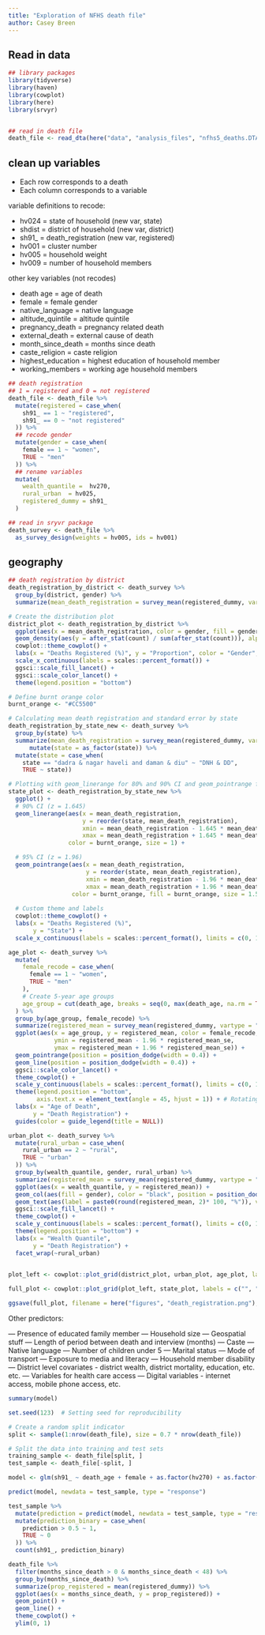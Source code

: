 ```yaml
---
title: "Exploration of NFHS death file"
author: Casey Breen
---
```



## Read in data 


```r
## library packages 
library(tidyverse)
library(haven)
library(cowplot)
library(here)
library(srvyr)


## read in death file 
death_file <- read_dta(here("data", "analysis_files", "nfhs5_deaths.DTA"))
```


## clean up variables 

- Each row corresponds to a death 
- Each column corresponds to a variable


variable definitions to recode: 

- hv024 = state of household (new var, state)
- shdist = district of household (new var, district)
- sh91_ = death_registration (new var, registered)
- hv001 = cluster number 
- hv005 = household weight 
- hv009 = number of household members

other key variables (not recodes)

- death age = age of death 
- female = female gender 
- native_language = native language 
- altitude_quintile = altitude quintile 
- pregnancy_death = pregnancy related death 
- external_death = external cause of death
- month_since_death = months since death
- caste_religion = caste religion 
- highest_education = highest education of household member 
- working_members = working age household members 

```r
## death registration 
## 1 = registered and 0 = not registered
death_file <- death_file %>% 
  mutate(registered = case_when(
    sh91_ == 1 ~ "registered",
    sh91_ == 0 ~ "not registered"
  )) %>% 
  ## recode gender 
  mutate(gender = case_when(
    female == 1 ~ "women",
    TRUE ~ "men"
  )) %>% 
  ## rename variables 
  mutate(
    wealth_quantile =  hv270,
    rural_urban  = hv025,
    registered_dummy = sh91_
  )

```


```r
## read in sryvr package 
death_survey <- death_file %>%
  as_survey_design(weights = hv005, ids = hv001)
```


## geography 

```r
## death registration by district 
death_registration_by_district <- death_survey %>% 
  group_by(district, gender) %>% 
  summarize(mean_death_registration = survey_mean(registered_dummy, vartype = "se"))

# Create the distribution plot
district_plot <- death_registration_by_district %>% 
  ggplot(aes(x = mean_death_registration, color = gender, fill = gender)) + 
  geom_density(aes(y = after_stat(count) / sum(after_stat(count))), alpha = 0.2) +  # Adjust allows for smoothing
  cowplot::theme_cowplot() + 
  labs(x = "Deaths Registered (%)", y = "Proportion", color = "Gender", fill = "Gender") + 
  scale_x_continuous(labels = scales::percent_format()) +
  ggsci::scale_fill_lancet() +
  ggsci::scale_color_lancet() + 
  theme(legend.position = "bottom")
```


```r
# Define burnt orange color
burnt_orange <- "#CC5500"

# Calculating mean death registration and standard error by state
death_registration_by_state_new <- death_survey %>% 
  group_by(state) %>% 
  summarize(mean_death_registration = survey_mean(registered_dummy, vartype = "se")) %>% 
      mutate(state = as_factor(state)) %>% 
  mutate(state = case_when(
    state == "dadra & nagar haveli and daman & diu" ~ "DNH & DD",
    TRUE ~ state))

# Plotting with geom_linerange for 80% and 90% CI and geom_pointrange for 95% CI
state_plot <- death_registration_by_state_new %>% 
  ggplot() +
  # 90% CI (z = 1.645)
  geom_linerange(aes(x = mean_death_registration, 
                     y = reorder(state, mean_death_registration),
                     xmin = mean_death_registration - 1.645 * mean_death_registration_se,
                     xmax = mean_death_registration + 1.645 * mean_death_registration_se), 
                 color = burnt_orange, size = 1) +

  # 95% CI (z = 1.96)
  geom_pointrange(aes(x = mean_death_registration, 
                      y = reorder(state, mean_death_registration),
                      xmin = mean_death_registration - 1.96 * mean_death_registration_se,
                      xmax = mean_death_registration + 1.96 * mean_death_registration_se), 
                  color = burnt_orange, fill = burnt_orange, size = 1.5, fatten = 2.5) + #,  
  
  # Custom theme and labels
  cowplot::theme_cowplot() + 
  labs(x = "Deaths Registered (%)",
       y = "State") + 
  scale_x_continuous(labels = scales::percent_format(), limits = c(0, 1))
```


```r
age_plot <- death_survey %>% 
  mutate(
    female_recode = case_when(
      female == 1 ~ "women",
      TRUE ~ "men"
    ),
    # Create 5-year age groups
    age_group = cut(death_age, breaks = seq(0, max(death_age, na.rm = TRUE), by = 5), right = FALSE, include.lowest = TRUE)
  ) %>%
  group_by(age_group, female_recode) %>% 
  summarize(registered_mean = survey_mean(registered_dummy, vartype = "se")) %>% 
  ggplot(aes(x = age_group, y = registered_mean, color = female_recode,
             ymin = registered_mean - 1.96 * registered_mean_se, 
             ymax = registered_mean + 1.96 * registered_mean_se)) +
  geom_pointrange(position = position_dodge(width = 0.4)) + 
  geom_line(position = position_dodge(width = 0.4)) + 
  ggsci::scale_color_lancet() +
  theme_cowplot() + 
  scale_y_continuous(labels = scales::percent_format(), limits = c(0, 1)) +
  theme(legend.position = "bottom", 
        axis.text.x = element_text(angle = 45, hjust = 1)) + # Rotating the x-axis labels
  labs(x = "Age of Death",
       y = "Death Registration") + 
  guides(color = guide_legend(title = NULL))

```

```r
urban_plot <- death_survey %>% 
  mutate(rural_urban = case_when(
    rural_urban == 2 ~ "rural",
    TRUE ~ "urban"
  )) %>%
  group_by(wealth_quantile, gender, rural_urban) %>% 
  summarize(registered_mean = survey_mean(registered_dummy, vartype = "se")) %>% 
  ggplot(aes(x = wealth_quantile, y = registered_mean)) + 
  geom_col(aes(fill = gender), color = "black", position = position_dodge2(width = 1, padding = 0.2), alpha = 0.5) + 
  geom_text(aes(label = paste0(round(registered_mean, 2)* 100, "%")), vjust = -0.8, hjust = .4, position = position_dodge2(width = 1, padding = 0.2)) + 
  ggsci::scale_fill_lancet() +
  theme_cowplot() + 
  scale_y_continuous(labels = scales::percent_format(), limits = c(0, 1)) +
  theme(legend.position = "bottom") + 
  labs(x = "Wealth Quantile",
       y = "Death Registration") + 
  facet_wrap(~rural_urban)
  
```

```r
plot_left <- cowplot::plot_grid(district_plot, urban_plot, age_plot, labels = "AUTO", cols = 1) 

full_plot <- cowplot::plot_grid(plot_left, state_plot, labels = c("", "D"), cols = 2, rel_widths = c(1.3, 1))

ggsave(full_plot, filename = here("figures", "death_registration.png"), width = 14, height = 10, bg = "white")
```


Other predictors: 

— Presence of educated family member
— Household size 
— Geospatial stuff
— Length of period between death and interview (months)
— Caste 
— Native language 
— Number of children under 5
— Marital status 
— Mode of transport 
— Exposure to media and literacy 
— Household member disability 
— District level covariates - district wealth, district mortality, education, etc. etc. 
— Variables for health care access 
— Digital variables - internet access, mobile phone access, etc. 


```r
summary(model)
```


```r
set.seed(123)  # Setting seed for reproducibility

# Create a random split indicator
split <- sample(1:nrow(death_file), size = 0.7 * nrow(death_file))

# Split the data into training and test sets
training_sample <- death_file[split, ]
test_sample <- death_file[-split, ]
```


```r
model <- glm(sh91_ ~ death_age + female + as.factor(hv270) + as.factor(hv025) + as.factor(hv024), data = training_sample, family = "binomial")

predict(model, newdata = test_sample, type = "response")

test_sample %>% 
  mutate(prediction = predict(model, newdata = test_sample, type = "response")) %>% 
  mutate(prediction_binary = case_when(
    prediction > 0.5 ~ 1,
    TRUE ~ 0
  )) %>% 
  count(sh91_, prediction_binary)
```




```r
death_file %>% 
  filter(months_since_death > 0 & months_since_death < 48) %>%
  group_by(months_since_death) %>% 
  summarize(prop_registered = mean(registered_dummy)) %>% 
  ggplot(aes(x = months_since_death, y = prop_registered)) + 
  geom_point() + 
  geom_line() + 
  theme_cowplot() +
  ylim(0, 1)
```

